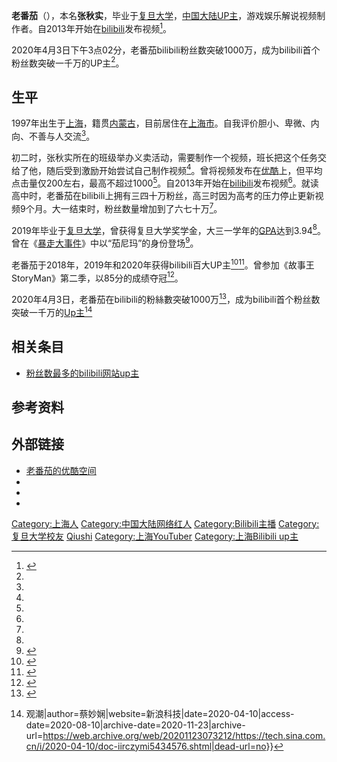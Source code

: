 {{人物}}
{{NoteTA
|G1=IT
}}
{{Infobox bilibili personality
| name                 = 老番茄
| logo                 = 
| logo_caption         = 
| image                = 
| caption              = 
| birth_date           = {{Birth date and age|1997|8|13|}}
| birth_place          = {{PRC}}[[上海市|上海市]]
| death_date           = 
| death_place          = 
| nationality          = {{PRC}}
| occupation           = [[Up主|Up主]]
| website              = 
| education            = [[研究生|研究生]]（[[复旦大学|复旦大学]]）
| pseudonym            = 
| channel_url          = 546195
| channel_display_name = 老番茄
| years_active         = 2013年11月9日至今
| genre                = 游戏解说
| subscribers          = 1,731.8万
| subscriber_date      = {{Chinese date|2022-6-21}}
| views                = 22亿
| view_date            = {{Chinese date|2022-6-21}}
| network              = 
| catchphrase(s)       = 
| silver_TV        = yes
| silver_year          = 
| gold_TV          = yes
| gold_year            = 
| stats_update         = 
}}
'''老番茄'''（{{bd|1997年|8月13日}}），本名'''张秋实'''，毕业于[[复旦大学|复旦大学]]，[[中国大陆|中国大陆]][[Up主|UP主]]，游戏娱乐解说视频制作者。自2013年开始在[[bilibili|bilibili]]发布视频<ref name="cyol.com">{{cite news |author1=童宇 |title=B站首个千万Up主竟然是复旦学霸 |url=http://zqb.cyol.com/html/2020-04/27/nw.D110000zgqnb_20200427_2-08.htm |accessdate=2020-08-10 |work=[[中国青年报|中国青年报]] |date=2020-04-27 |archive-date=2020-11-23 |archive-url=https://web.archive.org/web/20201123073102/http://zqb.cyol.com/html/2020-04/27/nw.D110000zgqnb_20200427_2-08.htm |dead-url=no }}</ref>。

2020年4月3日下午3点02分，老番茄bilibili粉丝数突破1000万，成为bilibili首个粉丝数突破一千万的UP主<ref name="tech.sina.com.cn"/>。

==生平==
1997年出生于[[上海|上海]]，籍贯[[内蒙古|内蒙古]]，目前居住在[[上海市|上海市]]。自我评价胆小、卑微、内向、不善与人交流<ref name="cyol.com"/>。

初二时，张秋实所在的班级举办义卖活动，需要制作一个视频，班长把这个任务交给了他，随后受到激励开始尝试自己制作视频<ref name="cyol.com"/>。曾将视频发布在[[优酷|优酷]]上，但平均点击量仅200左右，最高不超过1000<ref name="cyol.com"/>。自2013年开始在[[bilibili|bilibili]]发布视频<ref name="cyol.com"/>。就读高中时，老番茄在bilibili上拥有三四十万粉丝，高三时因为高考的压力停止更新视频9个月。大一结束时，粉丝数量增加到了六七十万<ref name="cyol.com"/>。

2019年毕业于[[复旦大学|复旦大学]]，曾获得复旦大学奖学金，大三一学年的[[GPA|GPA]]达到3.94<ref name="cyol.com"/>。曾在《[[暴走大事件|暴走大事件]]》中以“茄尼玛”的身份登场<ref>{{cite web|url=http://ent.163.com/15/0204/16/AHKF1UTK00034OGT.html|title=网络红人众星云集 细数《暴走大事件》的小伙伴|website=网易娱乐|access-date=2020-08-10|archive-date=2020-10-13|archive-url=https://web.archive.org/web/20201013034956/http://ent.163.com/15/0204/16/AHKF1UTK00034OGT.html|dead-url=no}}</ref>。

老番茄于2018年，2019年和2020年获得bilibili百大UP主<ref>{{cite web |title=bilibili2018百大UP主名单揭晓！ |url=https://www.bilibili.com/blackboard/activity-BPU2018.html |website=bilibili.com |accessdate=2020-08-10 |archive-date=2019-07-12 |archive-url=https://web.archive.org/web/20190712122309/https://www.bilibili.com/blackboard/activity-BPU2018.html |dead-url=no }}</ref><ref>{{Cite web|title=2019年B站百大UP主揭晓，你粉的UP主上墙了没？|url=http://www.it-times.com.cn/a/hulianwang/2020/0119/31431.html|author=李玉洋|date=2020-01-19|accessdate=2020-04-03|work=IT时报|archive-date=2020-05-10|archive-url=https://web.archive.org/web/20200510143905/http://www.it-times.com.cn/a/hulianwang/2020/0119/31431.html|dead-url=no}}</ref>。曾参加《故事王StoryMan》第二季，以85分的成绩夺冠<ref>{{Cite web|title=故事王第二季总决赛上线，老番茄血统传承强势夺冠|work=new.qq.com|via=腾讯网|url=https://new.qq.com/omn/20190106/20190106B0X1GY.html|accessdate=2020-04-03|archive-date=2020-12-20|archive-url=https://web.archive.org/web/20201220042838/https://new.qq.com/omn/20190106/20190106B0X1GY.html|dead-url=no}}</ref>。

2020年4月3日，老番茄在bilibili的粉絲數突破1000万<ref>{{Cite web|title=B站首个1000万粉丝UP主诞生：半年前网友神预言|url=https://news.mydrivers.com/1/681/681396.htm|accessdate=2020-04-03|author=上方文Q|date=|format=|work=快科技|publisher=|language=|archive-date=2020-11-30|archive-url=https://web.archive.org/web/20201130133726/https://news.mydrivers.com/1/681/681396.htm|dead-url=no}}</ref>，成为bilibili首个粉丝数突破一千万的[[Up主|Up主]]<ref name="tech.sina.com.cn">{{cite web|url=https://tech.sina.com.cn/i/2020-04-10/doc-iirczymi5434576.shtml|title=首个1000万粉UP主诞生，对B站来说意味着什么？{{!}}观潮|author=蔡妙娴|website=新浪科技|date=2020-04-10|access-date=2020-08-10|archive-date=2020-11-23|archive-url=https://web.archive.org/web/20201123073212/https://tech.sina.com.cn/i/2020-04-10/doc-iirczymi5434576.shtml|dead-url=no}}</ref>

== 相关条目 ==
* [[粉丝数最多的bilibili网站up主|粉丝数最多的bilibili网站up主]]

== 参考资料 ==
<references />

==外部链接==
*[http://i.youku.com/u/UMTQ4MTA3NDE2OA== 老番茄的优酷空间]
* {{Sinaweibo|3708072513}}
* {{Bilibili|user=546195}}
* {{YouTube|c=UCSN9fvRC2vzI1H6QCWZDZNg}}

{{DEFAULTSORT:Z}}
[[Category:上海人|Category:上海人]]
[[Category:中国大陆网络红人|Category:中国大陆网络红人]]
[[Category:Bilibili主播|Category:Bilibili主播]]
[[Category:复旦大学校友|Category:复旦大学校友]]
[[Category:张姓|Qiushi]]
[[Category:上海YouTuber|Category:上海YouTuber]]
[[Category:上海Bilibili_up主|Category:上海Bilibili up主]]